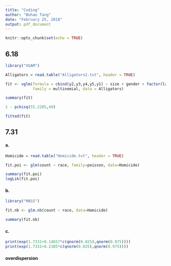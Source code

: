 ```yaml
---
title: "Coding"
author: "Bohao Tang"
date: "February 25, 2018"
output: pdf_document
---
```


```r
knitr::opts_chunk$set(echo = TRUE)
```

## 6.18

```r
library("VGAM")

Alligators = read.table("Alligators2.txt", header = TRUE)

fit <- vglm(formula = cbind(y2,y3,y4,y5,y1) ~ size + gender + factor(lake),
            family = multinomial, data = Alligators)

summary(fit)

1 - pchisq(55.2285,40)

fitted(fit)
```

## 7.31

#### a.
```r
Homicide = read.table("Homicide.txt", header = TRUE)

fit.poi <- glm(count ~ race, family=poisson, data=Homicide)

summary(fit.poi)
logLik(fit.poi)
```

#### b.
```r
library("MASS")

fit.nb <- glm.nb(count ~ race, data=Homicide)

summary(fit.nb)
```

#### c.
```r
print(exp(1.7331+0.14657*c(qnorm(0.025),qnorm(0.975))))
print(exp(1.7331+0.2385*c(qnorm(0.025),qnorm(0.975))))
```

#### overdispersion
```r
```

